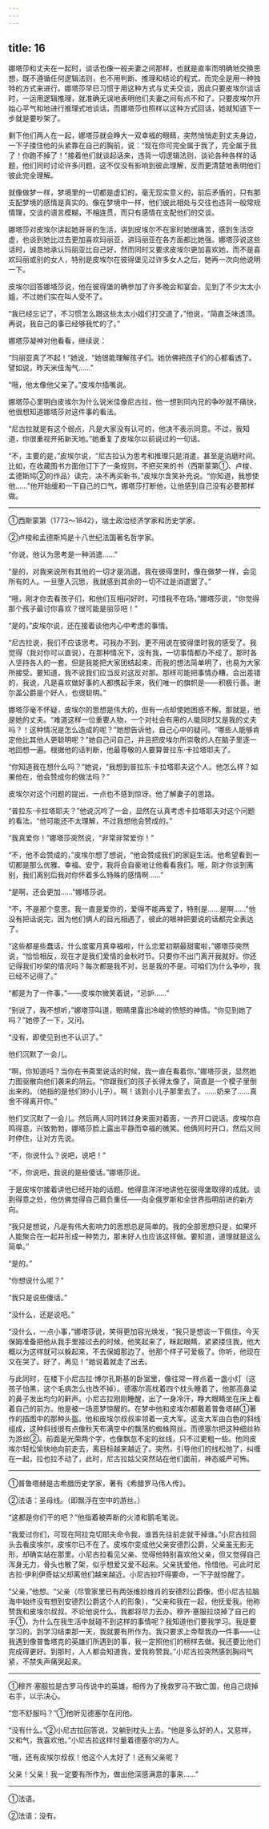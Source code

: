 ```yaml
---
---
---
```

title: 16
---





娜塔莎和丈夫在一起时，谈话也像一般夫妻之间那样，也就是直率而明确地交换思想，既不遵循任何逻辑法则，也不用判断、推理和结论的程式，而完全是用一种独特的方式来进行。娜塔莎早已习惯于用这种方式与丈夫交谈，因此只要皮埃尔谈话时，一运用逻辑推理，就准确无误地表明他们夫妻之间有点不和了。只要皮埃尔开始心平气和地进行推理式地谈话，而娜塔莎也照样以这种方式回话，她就知道下一步就是要吵架了。

剩下他们两人在一起，娜塔莎就会睁大一双幸福的眼睛，突然悄悄走到丈夫身边，一下子搂住他的头紧靠在自己的胸前，说：“现在你可完全属于我了，完全属于我了！你跑不掉了！”接着他们就谈起话来，违背一切逻辑法则，谈论各种各样的话题，他们同时讨论许多问题，这不仅没有影响到彼此理解，反而更清楚地表明他们彼此完全理解。

就像做梦一样，梦境里的一切都是虚幻的，毫无现实意义的，前后矛盾的，只有那支配梦境的感情是真实的。像在梦境中一样，他们彼此相处与交往也违背一般常规情理，交谈的语言模糊，不相连贯，而只有感情在支配他们的交谈。

娜塔莎对皮埃尔讲起她哥哥的生活，讲到皮埃尔不在家时她很痛苦，感到生活空虚，也谈到她比过去更加喜欢玛丽亚，讲玛丽亚在各方面都比她强。娜塔莎说这些话时，诚恳地承认玛丽亚比自己好，然而同时又要求皮埃尔更加喜欢她，而不是喜欢玛丽或别的女人，特别是皮埃尔在彼得堡见过许多女人之后，她再一次向他说明一下。

皮埃尔回答娜塔莎说，他在彼得堡的确参加了许多晚会和宴会，见到了不少太太小姐，不过她们实在叫人受不了。

“我已经忘记了，不习惯怎么跟这些太太小姐们打交道了，”他说，“简直乏味透顶。再说，我自己的事已经够我忙的了。”

娜塔莎凝神对他看看，继续说：

“玛丽亚真了不起！”她说，“她很能理解孩子们。她仿佛把孩子们的心都看透了。譬如说，昨天米佳淘气……”

“哦，他太像他父亲了。”皮埃尔插嘴说。

娜塔莎心里明白皮埃尔为什么说米佳像尼古拉，他一想到同内兄的争吵就不痛快，他很想知道娜塔莎对这件事的看法。

“尼古拉就是有这个弱点，凡是大家没有认可的，他决不表示同意。不过，我知道，你很重视开拓新天地。”她重复了皮埃尔以前说过的一句话。

“不，主要的是，”皮埃尔说，“尼古拉认为思考和推理只是消遣，甚至是消磨时间。比如，在收藏图书方面他订下了一条规则，不把买来的书（西斯蒙第①、卢梭、孟德斯鸠②的作品）读完，决不再买新书，”皮埃尔含笑补充说。“你知道，我想使他……”他开始缓和一下自己的口气，娜塔莎打断他，让他感到自己没有必要那样做。

--------

①西斯蒙第（1773～1842），瑞士政治经济学家和历史学家。

②卢梭和孟德斯鸠是十八世纪法国著名哲学家。

“你说，他认为思考是一种消遣……”

“是的，对我来说所有其他的一切才是消遣。我在彼得堡时，像在做梦一样，会见所有的人。一旦堕入沉思，我就感到其余的一切不过是消遣罢了。”

“哦，刚才你去看孩子们，和他们互相问好时，可惜我不在场，”娜塔莎说，“你觉得那个孩子最讨你喜欢？很可能是丽莎吧！”

“是的，”皮埃尔说，还在接着谈他内心中考虑的事情。

“尼古拉说，我们不应该思考。可我办不到。更不用说在彼得堡时我的感受了。我觉得（我对你可以直说），在那种情况下，没有我，一切事情都办不成了。那时各人坚持各人的一套。但是我能把大家团结起来，而我的想法简单明了，也易为大家所接受。要知道，我不说我们应当反对这反对那。那样可能把事情办糟，会出差错的，我说，凡是喜欢做好事的人都携起手来，我们唯一的旗帜是——积极行善。谢尔盖公爵是个好人，也很聪明。”

娜塔莎毫不怀疑，皮埃尔的思想是伟大的，但有一点却使她困惑不解。那就是，他是她的丈夫。“难道这样一位重要人物，一个对社会有用的人能同时又是我的丈夫吗？！这种情况是怎么造成的呢？”她想告诉他，自己心中的疑问。“哪些人能够肯定他比其他人更聪明呢？”她自己问自己，并且把皮埃尔所崇敬的人在脑子里逐一地回想一遍。根据他的话判断，他最尊敬的人要算普拉东·卡拉塔耶夫了。

“你知道我在想什么吗？”她说，“我想到普拉东·卡拉塔耶夫这个人。他怎么样？如果他在，他会赞成你的做法吗？”

皮埃尔对这个问题的提出，一点也不感到惊讶。他了解妻子的思路。

“普拉东·卡拉塔耶夫？”他说沉吟了一会，显然在认真考虑卡拉塔耶夫对这个问题的看法。“他可能还不太理解，不过我想他会赞成的。”

“我真爱你！”娜塔莎突然说，“非常非常爱你！”

“不，他不会赞成的，”皮埃尔想了想说，“他会赞成我们的家庭生活。他希望看到一切都是那么优雅、幸福、安宁，我将会自豪地让他看看我们。哦，刚才你谈到离别，我们离别后我对你怀着多么特殊的感情啊……”

“是啊，还会更加……”娜塔莎说。

“不，不是那个意思。我一直是爱你的，爱得不能再爱了，特别是……是啊……”他没有把话说完，因为他们俩人的目光相遇了，彼此的眼神把要说的话都完全表达了。

“这些都是些蠢话。什么度蜜月真幸福啦，什么恋爱初期最甜蜜啦，”娜塔莎突然说，“恰恰相反，现在才是我们爱情的金秋时节。只要你不出门离开我就好。你还记得我们吵架的情况吗？每次都是我不对，总是我的不是。可咱们为什么争吵，我已经不记得了。”

“都是为了一件事，”——皮埃尔微笑着说，“忌妒……”

“别说了，我不想听，”娜塔莎叫道，眼睛里露出冷峻的愤怒的神情。“你见到她了吗？”她停了一下，又问。

“没有，即使见到也不认识了。”

他们沉默了一会儿。

“啊，你知道吗？当你在书斋里说话的时候，我一直在看着你，”娜塔莎说，显然她力图驱散向他们袭来的阴云。“你跟我们的孩子长得太像了，简直是一个模子里倒出来的。（她指的是他们的小儿子）。啊！该到小儿子那里去了。……奶来了……真舍不得离开你。”

他们又沉默了一会儿。然后两人同时转过身来面对着面，一齐开口说话。皮埃尔自鸣得意，兴致勃勃，娜塔莎脸上露出平静而幸福的微笑。他俩同时开口，然后又同时停住，让对方先说。

“不，你说什么？说吧，说吧！”

“不，你说吧，我说的是些傻话。”娜塔莎说。

于是皮埃尔接着讲他已经开始的话题。他得意洋洋地讲他在彼得堡取得的成就。谈到得意之处，他仿佛觉得自己肩负重任——向全俄罗斯和全世界指明前进的新方向。

“我只是想说，凡是有伟大影响力的思想总是简单的。我的全部思想只是，如果坏人能聚合在一起并形成一种势力，那末好人也应该这样做。要知道，道理就是这么简单。”

“是的。”

“你想说什么呢？”

“我只是说些傻话。”

“没什么，还是说吧。”

“没什么，一点小事，”娜塔莎说，笑得更加容光焕发，“我只是想谈一下佩佳，今天保姆准备把他从我手里接过去的时候，他笑起来了，眯起眼睛，紧紧搂住我，他大概以为这样就可以躲起来，不去保姆那边了。他那个样子可爱极了。你听，他现在又在哭了。好了，再见！”她说着就走了出去。

与此同时，在楼下小尼古拉·博尔孔斯基的卧室里，像往常一样点着一盏小灯（这孩子怕黑，这个毛病怎么也改不掉）。德塞尔高枕着四个枕头睡着了，他那高鼻梁的鼻子发出均匀的鼾声。小尼古拉刚刚睡醒，出了一身冷汗，睁大眼睛坐在床上看着自己的前方。他是被一场恶梦惊醒的。在梦中他和皮埃尔都戴着普鲁塔赫①著作的插图中的那种头盔。他和皮埃尔叔叔率领着一支大军。这支大军由白色的斜线组成，这种斜线很有点像秋天布满空中的飘荡的蜘蛛网丝。而德塞尔把这种细丝称为游丝②。前面是光荣两个字，也像飘忽不定的丝线，只不过更粗一些。他同皮埃尔轻松愉快地向前走去，离目标越来越近了。突然，引导他们的线松弛了，纠缠在一起，拉也拉不动了，此时，尼古拉姑父突然站在他们面前，神态威严可怖。

--------

①普鲁塔赫是古希腊历史学家，著有《希腊罗马伟人传》。

②法语：圣母线。（即飘浮在空中的游丝。）

“这都是你们干的吧？”他指着被弄断的火漆和鹅毛笔说。

“我爱过你们，可现在阿拉克切耶夫命令我，谁首先往前走就干掉谁。”小尼古拉回头去看皮埃尔，皮埃尔已不在了。皮埃尔变成他父亲安德烈公爵，父亲虽无影无形，却确实站在那里。小尼古拉看见父亲、觉得他特别喜欢他父亲，但又觉得自己浑身无力，骨头也散了架，似乎想爱又爱不起来。父亲抚爱他，怜惜他。可此时尼古拉·伊利伊奇姑父却离他们越来越近。小尼古拉吓得要命，一下子就惊醒了。

“父亲，”他想。“父亲（尽管家里已有两张维妙维肖的安德烈公爵像，但小尼古拉脑海中始终没有想到安德烈公爵这个人的形象），“父亲和我在一起，他抚爱我。他称赞我和皮埃尔叔叔。不论他说什么，我都将尽力去办。穆齐·塞服拉烧掉了自己的手①，为什么在我生活中就碰不到这样的事情呢？我知道他们要我学习。我是要学习的。到学习结束那一天，我就要有所作为。我只要求上帝帮我办一件事——让我遇到像普鲁塔克的英雄们所遇到的事，我一定照他们的榜样去做。我还要比他们完成得更好。到那时，人人都会知道我，爱我称赞我。”小尼古拉突然感到胸闷气紧，不禁失声痛哭起来。

--------

①穆齐·塞服拉是古罗马传说中的英雄，相传为了挽救罗马不致亡国，他自己烧掉右手，以示决心。

“您不舒服吗？”①他听见德塞尔在问他。

“没有什么。”②小尼古拉回答说，又躺到枕头上去。“他是多么好的人，又慈祥，又和气，我喜欢他。”小尼古拉这样忖量着德塞尔的为人。

“哦，还有皮埃尔叔叔！他这个人太好了！还有父亲呢？

父亲！父亲！我一定要有所作为，做出他深感满意的事来……”

--------

①法语。

②法语：没有。